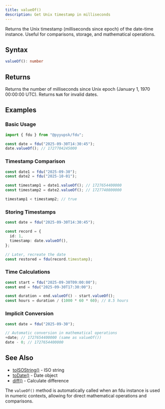 ```yaml
---
title: valueOf()
description: Get Unix timestamp in milliseconds
---
```


Returns the Unix timestamp (milliseconds since epoch) of the date-time instance. Useful for comparisons, storage, and mathematical operations.

## Syntax

```typescript
valueOf(): number
```

## Returns

Returns the number of milliseconds since Unix epoch (January 1, 1970 00:00:00 UTC). Returns `NaN` for invalid dates.

## Examples

### Basic Usage

```typescript
import { fdu } from "@pyyupsk/fdu";

const date = fdu("2025-09-30T14:30:45");
date.valueOf(); // 1727704245000
```

### Timestamp Comparison

```typescript
const date1 = fdu("2025-09-30");
const date2 = fdu("2025-10-01");

const timestamp1 = date1.valueOf(); // 1727654400000
const timestamp2 = date2.valueOf(); // 1727740800000

timestamp1 < timestamp2; // true
```

### Storing Timestamps

```typescript
const date = fdu("2025-09-30T14:30:45");

const record = {
  id: 1,
  timestamp: date.valueOf(),
};

// Later, recreate the date
const restored = fdu(record.timestamp);
```

### Time Calculations

```typescript
const start = fdu("2025-09-30T09:00:00");
const end = fdu("2025-09-30T17:30:00");

const duration = end.valueOf() - start.valueOf();
const hours = duration / (1000 * 60 * 60); // 8.5 hours
```

### Implicit Conversion

```typescript
const date = fdu("2025-09-30");

// Automatic conversion in mathematical operations
+date; // 1727654400000 (same as valueOf())
date - 0; // 1727654400000
```

## See Also

- [toISOString()](/docs/api-conversion/to-iso-string) - ISO string
- [toDate()](/docs/api-conversion/to-date) - Date object
- [diff()](/docs/api-comparison/diff) - Calculate difference

The `valueOf()` method is automatically called when an fdu instance is used in numeric contexts, allowing for direct mathematical operations and comparisons.
